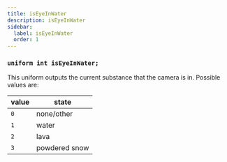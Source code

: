 ```yaml
---
title: isEyeInWater
description: isEyeInWater
sidebar:
  label: isEyeInWater
  order: 1
---
```


### `uniform int isEyeInWater;`

This uniform outputs the current substance that the camera is in. Possible values are:

| value | state         |
| ----- | ------------- |
| `0`   | none/other    |
| `1`   | water         |
| `2`   | lava          |
| `3`   | powdered snow |
